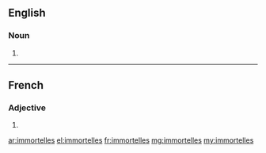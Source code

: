 ==English==

===Noun===
{{head|en|plural}}

# {{plural of|immortelle|lang=en}}

----

==French==

===Adjective===
{{fr-adj-form}} {{g|f-p}}

# {{feminine plural of|immortel|lang=fr}}

[[ar:immortelles]]
[[el:immortelles]]
[[fr:immortelles]]
[[mg:immortelles]]
[[my:immortelles]]